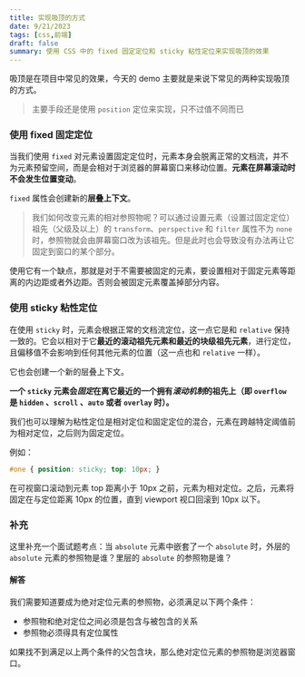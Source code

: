 ```yaml
---
title: 实现吸顶的方式
date: 9/21/2023
tags: [css,前端]
draft: false
summary: 使用 CSS 中的 fixed 固定定位和 sticky 粘性定位来实现吸顶的效果
---
```


吸顶是在项目中常见的效果，今天的 demo 主要就是来说下常见的两种实现吸顶的方式。

> 主要手段还是使用 `position` 定位来实现，只不过值不同而已

### 使用 fixed 固定定位

当我们使用 `fixed` 对元素设置固定定位时，元素本身会脱离正常的文档流，并不为元素预留空间，而是会相对于浏览器的屏幕窗口来移动位置。**元素在屏幕滚动时不会发生位置变动**。

`fixed` 属性会创建新的**层叠上下文**。

> 我们如何改变元素的相对参照物呢？可以通过设置元素（设置过固定定位）祖先（父级及以上）的 `transform`、`perspective` 和 `filter` 属性不为 `none` 时，参照物就会由屏幕窗口改为该祖先。但是此时也会导致没有办法再让它固定到窗口的某个部分。

使用它有一个缺点，那就是对于不需要被固定的元素，要设置相对于固定元素等距离的内边距或者外边距。否则会被固定元素覆盖掉部分内容。

### 使用 sticky 粘性定位

在使用 `sticky` 时，元素会根据正常的文档流定位，这一点它是和 `relative` 保持一致的。它会以相对于它**最近的滚动祖先元素和最近的块级祖先元素**，进行定位，且偏移值不会影响到任何其他元素的位置（这一点也和 `relative` 一样）。

它也会创建一个新的层叠上下文。

**一个 `sticky` 元素会*固定*在离它最近的一个拥有*滚动机制*的祖先上（即 `overflow` 是 `hidden` 、`scroll` 、`auto` 或者 `overlay` 时）。**

我们也可以理解为粘性定位是相对定位和固定定位的混合，元素在跨越特定阈值前为相对定位，之后则为固定定位。

例如：

```css
#one { position: sticky; top: 10px; }
```

在可视窗口滚动到元素 top 距离小于 10px 之前，元素为相对定位。之后，元素将固定在与定位距离 10px 的位置，直到 viewport 视口回滚到 10px 以下。

### 补充

这里补充一个面试题考点：当 `absolute` 元素中嵌套了一个 `absolute` 时，外层的 `absolute` 元素的参照物是谁？里层的 `absolute` 的参照物是谁？

#### 解答

我们需要知道要成为绝对定位元素的参照物，必须满足以下两个条件：

*   参照物和绝对定位之间必须是包含与被包含的关系
*   参照物必须得具有定位属性

如果找不到满足以上两个条件的父包含块，那么绝对定位元素的参照物是浏览器窗口。

